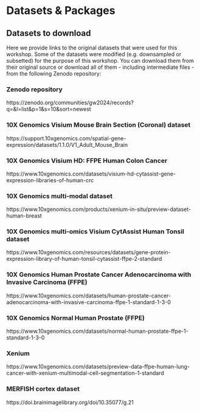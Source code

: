 # Datasets & Packages

## Datasets to download

Here we provide links to the original datasets that were used for this workshop. 
Some of the datasets were modified (e.g. downsampled or subsetted) for the purpose of this workshop.
You can download them from their original source or download all of them - including 
intermediate files - from the following Zenodo repository:

### Zenodo repository

https://zenodo.org/communities/gw2024/records?q=&l=list&p=1&s=10&sort=newest


### 10X Genomics Visium Mouse Brain Section (Coronal) dataset

https://support.10xgenomics.com/spatial-gene-expression/datasets/1.1.0/V1_Adult_Mouse_Brain

### 10X Genomics Visium HD: FFPE Human Colon Cancer

https://www.10xgenomics.com/datasets/visium-hd-cytassist-gene-expression-libraries-of-human-crc

### 10X Genomics multi-modal dataset

https://www.10xgenomics.com/products/xenium-in-situ/preview-dataset-human-breast 

### 10X Genomics multi-omics Visium CytAssist Human Tonsil dataset

https://www.10xgenomics.com/resources/datasets/gene-protein-expression-library-of-human-tonsil-cytassist-ffpe-2-standard 

### 10X Genomics Human Prostate Cancer Adenocarcinoma with Invasive Carcinoma (FFPE)

https://www.10xgenomics.com/datasets/human-prostate-cancer-adenocarcinoma-with-invasive-carcinoma-ffpe-1-standard-1-3-0

### 10X Genomics Normal Human Prostate (FFPE)

https://www.10xgenomics.com/datasets/normal-human-prostate-ffpe-1-standard-1-3-0

### Xenium 

https://www.10xgenomics.com/datasets/preview-data-ffpe-human-lung-cancer-with-xenium-multimodal-cell-segmentation-1-standard

### MERFISH cortex dataset

https://doi.brainimagelibrary.org/doi/10.35077/g.21 



